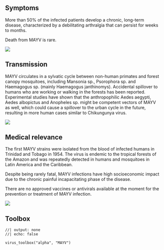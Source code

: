 
::: {.panel-tabset}

## Symptoms

::: {.grid}

::: {.g-col-4}

More than 50% of the infected patients develop a chronic, long-term disease, characterized by a debilitating arthralgia that can persist for weeks to months.

Death from MAYV is rare.

:::

::: {.g-col-8}

![](MAYV disease.png)

:::

:::

## Transmission

::: {.grid}

::: {.g-col-4}
MAYV circulates in a sylvatic cycle between non-human primates and forest canopy mosquitoes, including Mansonia sp., Psorophora sp. and Haemagogus sp. (mainly Haemagogus janthinomys). Accidental spillover to humans who are working or walking in the forests has been reported. Experimental studies have shown that the anthropophilic Aedes aegypti, Aedes albopictus and Anopheles sp. might be competent vectors of MAYV as well, which could cause a spillover to the urban cycle in the future, resulting in more human cases similar to Chikungunya virus.
:::

::: {.g-col-8}
![](MAYV transmission.png)
:::

:::

## Medical relevance

::: {.grid}

::: {.g-col-6}
The first MAYV strains were isolated from the blood of infected humans in Trinidad and Tobago in 1954. The virus is endemic to the tropical forests of the Amazon and was repeatedly detected in humans and mosquitoes in Latin America and the Caribbean. 

Despite being rarely fatal, MAYV infections have high socioeconomic impact due to the chronic painful incapacitating phase of the disease.

There are no approved vaccines or antivirals available at the moment for the prevention or treatment of MAYV infection. 
:::

::: {.g-col-6}
![](MAYV-map.png)
:::

:::

## Toolbox

```ojs
//| output: none
//| echo: false

virus_toolbox("alpha", "MAYV")

```


:::

